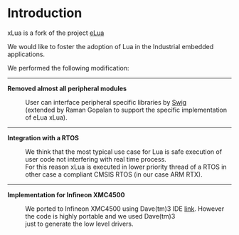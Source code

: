 =Introduction=
xLua is a fork of the project [http://www.eluaproject.net/ eLua]

We would like to foster the adoption of Lua in the Industrial embedded applications.

We performed the following modification:

----
'''Removed almost all peripheral modules'''

: User can interface peripheral specific libraries by [http://www.swig.org Swig]
: (extended by Raman Gopalan to support the specific implementation of eLua xLua).
----
'''Integration with a RTOS''' 

: We think that the most typical use case for Lua is safe execution of user code not interfering with real time process.
: For this reason xLua is executed in lower priority thread of a RTOS in other case a compliant CMSIS RTOS (in our case ARM RTX).
----
'''Implementation for Infineon XMC4500'''

: We ported to Infineon XMC4500 using Dave(tm)3 IDE [http://dave.infineon.com link]. However the code is highly portable and we used Dave(tm)3 
: just to generate the low level drivers.